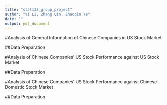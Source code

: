 ```yaml
---
title: "stat133_group_project"
author: "Yi Li, Zhang Qin, Zhaoqin Ye"
date: ""
output: pdf_document
---
```


#Analysis of General Information of Chinese Companies in US Stock Market

##Data Preparation





#Analysis of Chinese Companies' US Stock Performance against US Stock Market

##Data Preparation



#Analysis of Chinese Companies' US Stock Performance against Chinese Domestic Stock Market

##Data Preparation

